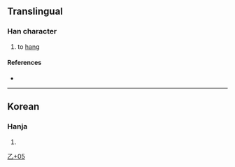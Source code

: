 {{character info}}
==Translingual==

===Han character===
{{Han char|rn=5|rad=乙|as=05|sn=6|four=71717|canj=SSN|ids=⿱巨乙}}

# to [[hang]]

====References====
* {{Han ref|kx=0084.141|dj=0171.150|hdz=10052.091|uh=4E6C|ud=20076}}

----

==Korean==

===Hanja===
{{ko-hanja|hangeul=걸|rv=geol|mr=kŏl|y=kel}}

# {{rfdef|ko|sort=乙05}}

[[Category:Korean-only CJKV Characters|乙+05]]
